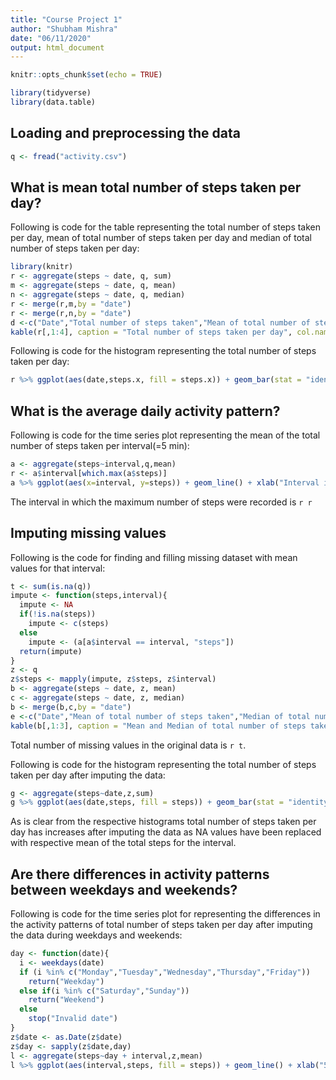 ```yaml
---
title: "Course Project 1"
author: "Shubham Mishra"
date: "06/11/2020"
output: html_document
---
```


```r
knitr::opts_chunk$set(echo = TRUE)
```

```r
library(tidyverse)
library(data.table)
```

## Loading and preprocessing the data

```r
q <- fread("activity.csv")
```

## What is mean total number of steps taken per day?

Following is code for the table representing the total number of steps taken per day, mean of total number of steps taken per day and median of total number of steps taken per day:

```r
library(knitr)
r <- aggregate(steps ~ date, q, sum)
m <- aggregate(steps ~ date, q, mean)
n <- aggregate(steps ~ date, q, median)
r <- merge(r,m,by = "date")
r <- merge(r,n,by = "date")
d <-c("Date","Total number of steps taken","Mean of total number of steps taken","Median of total number of steps taken")
kable(r[,1:4], caption = "Total number of steps taken per day", col.names = d)
```

Following is code for the histogram representing the total number of steps taken per day:

```r
r %>% ggplot(aes(date,steps.x, fill = steps.x)) + geom_bar(stat = "identity") + xlab("Date") + ylab("Total number of steps taken") + ggtitle("Total number of steps taken per day")
```

## What is the average daily activity pattern?

Following is code for the time series plot representing the mean of the total number of steps taken per interval(=5 min):

```r
a <- aggregate(steps~interval,q,mean)
r <- a$interval[which.max(a$steps)]
a %>% ggplot(aes(x=interval, y=steps)) + geom_line() + xlab("Interval in minutes") + ylab("Total number of steps taken") + ggtitle("Mean of total number of steps taken")
```

The interval in which the maximum number of steps were recorded is `r r`

## Imputing missing values

Following is the code for finding and filling missing dataset with mean values for that interval:

```r
t <- sum(is.na(q))
impute <- function(steps,interval){
  impute <- NA
  if(!is.na(steps))
    impute <- c(steps)
  else
    impute <- (a[a$interval == interval, "steps"])
  return(impute)
}
z <- q
z$steps <- mapply(impute, z$steps, z$interval)
b <- aggregate(steps ~ date, z, mean)
c <- aggregate(steps ~ date, z, median)
b <- merge(b,c,by = "date")
e <-c("Date","Mean of total number of steps taken","Median of total number of steps taken")
kable(b[,1:3], caption = "Mean and Median of total number of steps taken per day after imputing the data", col.names = e)
```

Total number of missing values in the original data is `r t`.

Following is code for the histogram representing the total number of steps taken per day after imputing the data:

```r
g <- aggregate(steps~date,z,sum)
g %>% ggplot(aes(date,steps, fill = steps)) + geom_bar(stat = "identity") + xlab("Date") + ylab("Total number of steps taken") + ggtitle("Total number of steps taken per day after imputing the data")
```

As is clear from the respective histograms total number of steps taken per day has increases after imputing the data as NA values have been replaced with respective mean of the total steps for the interval.

## Are there differences in activity patterns between weekdays and weekends?

Following is code for the time series plot for representing the differences in the activity patterns of total number of steps taken per day after imputing the data during weekdays and weekends:

```r
day <- function(date){
  i <- weekdays(date)
  if (i %in% c("Monday","Tuesday","Wednesday","Thursday","Friday"))
    return("Weekday")
  else if(i %in% c("Saturday","Sunday"))
    return("Weekend")
  else
    stop("Invalid date")
}
z$date <- as.Date(z$date)
z$day <- sapply(z$date,day)
l <- aggregate(steps~day + interval,z,mean)
l %>% ggplot(aes(interval,steps, fill = steps)) + geom_line() + xlab("5-minute intervals") + ylab("Total number of steps taken") + ggtitle("Total number of steps taken per day after imputing the data") + facet_grid(day~.)
```

